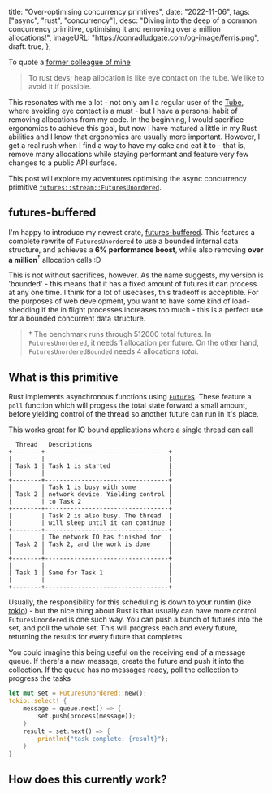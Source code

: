   title: "Over-optimising concurrency primtives",
  date: "2022-11-06",
  tags: ["async", "rust", "concurrency"],
  desc: "Diving into the deep of a common concurrency primitive, optimising it and removing over a million allocations!",
  imageURL: "https://conradludgate.com/og-image/ferris.png",
  draft: true,
};

To quote a [former colleague of mine](https://alexheretic.github.io/)
> To rust devs; heap allocation is like eye contact on the tube. We like to avoid it if possible.

This resonates with me a lot - not only am I a regular user of the [Tube](https://tfl.gov.uk/modes/tube/), where avoiding eye contact is a must - 
but I have a personal habit of removing allocations from my code. In the beginning, I would sacrifice ergonomics to achieve this goal, but now
I have matured a little in my Rust abilities and I know that ergonomics are usually more important. However, I get a real rush when I find a way
to have my cake and eat it to - that is, remove many allocations while staying performant and feature very few changes to a public API surface.

This post will explore my adventures optimising the async concurrency primitive [`futures::stream::FuturesUnordered`](https://docs.rs/futures/0.3.25/futures/stream/struct.FuturesUnordered.html).

## futures-buffered

I'm happy to introduce my newest crate, [futures-buffered](https://docs.rs/futures-buffered/latest/futures_buffered/index.html). This features a complete rewrite of
`FuturesUnordered` to use a bounded internal data structure, and achieves a **6% performance boost**, while also removing **over a million**<sup>†</sup> allocation calls :D

This is not without sacrifices, however. As the name suggests, my version is 'bounded' - this means that it has a fixed amount of futures it can process at any one time.
I think for a lot of usecases, this tradeoff is acceptible. For the purposes of web development, you want to have some kind of load-shedding if the in flight processes
increases too much - this is a perfect use for a bounded concurrent data structure.

> † The benchmark runs through 512000 total futures. In `FuturesUnordered`, it needs 1 allocation per future. On the other hand, `FuturesUnorderedBounded` needs 4 allocations _total_.

## What is this primitive

Rust implements asynchronous functions using [`Future`s](https://doc.rust-lang.org/std/future/trait.Future.html). These feature a `poll` function
which will progess the total state forward a small amount, before yielding control of the thread so another future can run in it's place.

This works great for IO bound applications where a single thread can call

```futures
  Thread   Descriptions
+--------+----------------------------------+
|        |                                  |
| Task 1 | Task 1 is started                |
|        |                                  |
+--------+----------------------------------+
|        | Task 1 is busy with some         |
| Task 2 | network device. Yielding control |
|        | to Task 2                        |
+--------+----------------------------------+
|        | Task 2 is also busy. The thread  |
|        | will sleep until it can continue |
+--------+----------------------------------+
|        | The network IO has finished for  |
| Task 2 | Task 2, and the work is done     |
|        |                                  |
+--------+----------------------------------+
|        |                                  |
| Task 1 | Same for Task 1                  |
|        |                                  |
+--------+----------------------------------+
```

Usually, the responsibility for this scheduling is down to your runtim (like [tokio](https://tokio.rs/)) - but the nice thing about Rust is that usually can have more control.
`FuturesUnordered` is one such way. You can push a bunch of futures into the set, and poll the whole set. This will progress each and every future,
returning the results for every future that completes.

You could imagine this being useful on the receiving end of a message queue. If there's a new message, create the future and push it into the collection.
If the queue has no messages ready, poll the collection to progress the tasks

```rust
let mut set = FuturesUnordered::new();
tokio::select! {
    message = queue.next() => {
        set.push(process(message));
    }
    result = set.next() => {
        println!("task complete: {result}");
    }
}
```

## How does this currently work?

